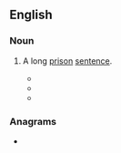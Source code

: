 ==English==

===Noun===
{{en-noun|-}}

# {{lb|en|archaic|idiom}} A long [[prison]] [[sentence]].
#* {{quote-text|en|year=1794|author={{w|Robert Burns}}|title=Epistle from Esopus to Maria|passage=In '''durance vile''' here must I wake and weep}}
#* {{quote-book|1=en|year=1887|author=Harriet W. Daly|title=Digging, Squatting, and Pioneering Life in the Northern Territory of South Australia|page=74|passage=Two of the tribe were captured and put in irons, Binmook and Tommy, whose photographs, taken when in '''durance vile''', I have by me still.}}
#* {{quote-journal|1=en|date=19 Feb 1994|journal= The Canberra Times|page=15|column=3|text=That is, Messrs Brown and Hinton would have been in '''durance vile''' before the issue could be litigated: the High Court does not give advisory decisions.}}

===Anagrams===
* {{anagrams|en|a=acdeeilnruv|delivraunce}}